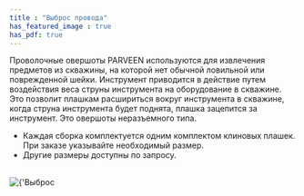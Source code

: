 ```yaml
---
title : "Выброс провода"
has_featured_image : true
has_pdf: true
---
```


Проволочные овершоты PARVEEN используются для извлечения предметов из скважины, на которой нет обычной ловильной или поврежденной шейки. Инструмент приводится в действие путем воздействия веса струны инструмента на оборудование в скважине. Это позволит плашкам расшириться вокруг инструмента в скважине, когда струна инструмента будет поднята, плашка зацепится за инструмент. Это овершоты неразъемного типа.

* Каждая сборка комплектуется одним комплектом клиновых плашек. При заказе указывайте необходимый размер.
* Другие размеры доступны по запросу.

<br />
<Image src={image} alt={'Выброс провода'} />